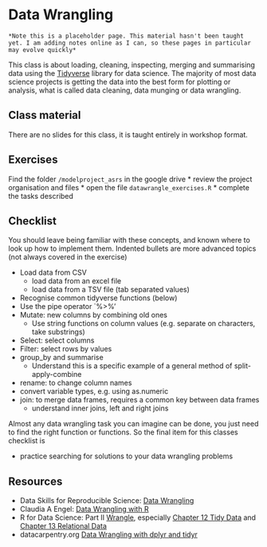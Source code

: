 # Data Wrangling 

```block
*Note this is a placeholder page. This material hasn't been taught yet. I am adding notes online as I can, so these pages in particular may evolve quickly*
```

This class is about loading, cleaning, inspecting, merging and summarising data using the [Tidyverse](https://www.tidyverse.org/) library for data science. The majority of most data science projects is getting the data into the best form for plotting or analysis, what is called data cleaning, data munging or data wrangling.


## Class material

There are no slides for this class, it is taught entirely in workshop format.

## Exercises

Find the folder `/modelproject_asrs` in the google drive
* review the project organisation and files
* open the file `datawrangle_exercises.R`
* complete the tasks described
  
## Checklist

You should leave being familiar with these concepts, and known where to look up how to implement them. Indented bullets are more advanced topics (not always covered in the exercise)
  
* Load data from CSV
  * load data from an excel file
  * load data from a TSV file (tab separated values)
  
* Recognise common tidyverse functions (below)
* Use the pipe operator `%>%'
* Mutate: new columns by combining old ones
  * Use string functions on column values (e.g. separate on characters, take substrings)
* Select: select columns
* Filter: select rows by values
* group_by and summarise
  * Understand this is a specific example of a general method of split-apply-combine
* rename: to change column names
* convert variable types, e.g. using as.numeric
* join: to merge data frames, requires a common key between data frames
  * understand inner joins, left and right joins

Almost any data wrangling task you can imagine can be done, you just need to find the right function or functions. So the final item for this classes checklist is

* practice searching for solutions to your data wrangling problems

## Resources
  
* Data Skills for Reproducible Science: [Data Wrangling](https://psyteachr.github.io/msc-data-skills/dplyr.html)
* Claudia A Engel: [Data Wrangling with R](https://cengel.github.io/R-data-wrangling/dplyr.html)
* R for Data Science: Part II [Wrangle](https://r4ds.had.co.nz/wrangle-intro.html), especially [Chapter 12 Tidy Data](https://r4ds.had.co.nz/tidy-data.html) and [Chapter 13 Relational Data](https://r4ds.had.co.nz/relational-data.html)
* datacarpentry.org [Data Wrangling with dplyr and tidyr](https://datacarpentry.org/r-socialsci/03-dplyr-tidyr/index.html)